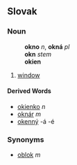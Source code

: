 ==Slovak==
===Noun===
:'''okno''' ''n'', '''okná''' ''pl''
:'''okn''' ''stem''
:'''okien''' ''{{genpl}}''
:{{decpat}} {{mesto}}
# [[window]]
====Derived Words====
* [[okienko]] ''n''
* [[oknár]] ''m''
* [[okenný]] -á -é
===Synonyms===
* [[oblok]] ''m''